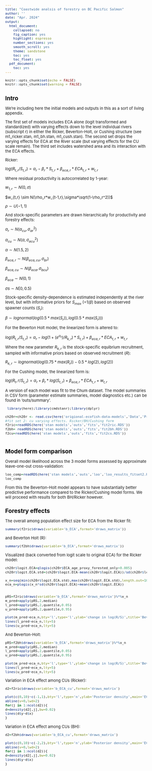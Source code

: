 ```yaml
---
title: "Coastwide analsis of forestry on BC Pacific Salmon"
author: ''
date: "Apr. 2024"
output:
  html_document:
    collapsed: no
    fig_caption: yes
    highlight: espresso
    number_sections: yes
    smooth_scroll: yes
    theme: sandstone
    toc: yes
    toc_float: yes
  pdf_document:
    toc: yes
---
```

```{=html}
<style type="text/css">

body{ /* Normal  */
      font-size: 13px;
  }
td {  /* Table  */
  font-size: 13px;
}
h1.title {
  font-size: 24px;
  color: Black;
}
h1 { /* Header 1 */
  font-size: 19px;
  color: Black;
}
h2 { /* Header 2 */
    font-size: 15px;
  color: Black;
}
h3 { /* Header 3 */
    font-size: 15px;
  color: Black;
}
</style>
```

```r
knitr::opts_chunk$set(echo = FALSE)
knitr::opts_chunk$set(warning = FALSE)
```

# Intro

We're including here the initial models and outputs in this as a sort of living appendix.

The first set of models includes ECA alone (logit transformed and standardized) with varying effects down to the level individual rivers (subscript r) in either the Ricker, Beverton-Holt, or Cushing structure (see m1_ricker.stan, m1_bh.stan, m1_cush.stan). The second set drops the varying effects for ECA at the River scale (but varying effects for the CU scale remain). The third set includes watershed area and its interaction with the ECA effects.

Ricker:

  $log(R_{t,r}/S_{t,r}) = \alpha_r - \beta_r*S_{t,r} + \beta_{eca,r}*ECA_{t,r} + w_{t,r}$

Where residual productivity is autocorrelated by 1-year:

  $w_{1,r} \sim N(0,\sigma)$
  
  $w_{t,r} \sim N(\rho_r*w_{t-1,r},\sigma*\sqrt(1-\rho_r^2))$
  
  $\rho \sim U(-1,1)$

And stock-specific parameters are drawn hierarchically for productivity and forestry effects:

  $\alpha_r \sim N(\alpha_{cu}, \sigma_{ar}^2)$
  
  $\alpha_{cu} \sim N(\alpha, \sigma_{acu}^2)$
  
  $\alpha \sim N(1.5,2)$
  
  $\beta_{eca,r} \sim N(\beta_{eca,cu}, \sigma_{br})$
  
  $\beta_{eca,cu} \sim N(\beta_{eca}, \sigma_{bcu})$
  
  $\beta_{eca} \sim N(0,1)$

  $\sigma s \sim N[0,0.5)$
 
Stock-specific density-dependence is estimated independently at the river level, but with informative priors for $S_{max}$ (=$1/\beta$) based on observed spawner counts ($S_r$):

$\beta \sim lognormal(log(0.5*max(S_r)),log(0.5*max(S_r)))$

For the Beverton Holt model, the linearized form is altered to:

 $log(R_{t,r}/S_{t,r}) = \alpha_r - log(1+(e^{\alpha_r})/R_{k,r})*S_{t,r}) + \beta_{eca,r}*ECA_{t,r} + w_{t,r}$

Where the new parameter $R_{k,r}$ is the stock-specific equibrium recruitment, sampled with informative priors based on observed recruitment ($R$):

$R_{k,r} \sim lognormal(log(0.75*max(R_r))-0.5*log(2),log(2))$

For the Cushing model, the linearized form is:

 $log(R_t,r/S_{t,r}) = \alpha_r + \beta_r*log(S_{t,r}) + \beta_{eca,r}*ECA_{t,r} + w_{t,r}$

A version of each model was fit to the Chum dataset. The model summaries in CSV form (parameter estimate summaries, model diagnostics etc.) can be found in 'outs/summary'.

```r
 library(here);library(cmdstanr);library(dplyr)

ch20r=ch20r <- read.csv(here('origional-ecofish-data-models','Data','Processed','chum_SR_20_hat_yr_reduced_VRI90.csv'))
#fit set 2: cu varying effects. Ricker/BH/Cushing form
f2ric=readRDS(here('stan models','outs','fits','fit2ric.RDS'))
f2bh= readRDS(here('stan models','outs','fits','fit2bh.RDS'))
f2cu=readRDS(here('stan models','outs','fits','fit2cs.RDS'))
    
```

# Model form comparison

Overall model likelihood across the 3 model forms assessed by approximate leave-one-out cross-validation:

```r
loo_comp=readRDS(here('stan models','outs','loo','loo_results_fitset2.RDS'))
loo_comp
```

From this the Beverton-Holt model appears to have substantially better predictive performance compared to the Ricker/Cushing model forms. We will proceed with results for both BH/Ricker however.


# Forestry effects


The overall among population effect size for ECA from the Ricker fit:

```r
summary(f2ric$draws(variable='b_ECA',format='draws_matrix'))
```

and Beverton Holt (R):

```r
summary(f2bh$draws(variable='b_ECA',format='draws_matrix'))
```

Visualized (back converted from logit scale to original ECA) for the Ricker model:

```r
ch20r$logit.ECA=qlogis(ch20r$ECA_age_proxy_forested_only+0.005)
ch20r$logit.ECA.std=(ch20r$logit.ECA-mean(ch20r$logit.ECA))/sd(ch20r$logit.ECA)

x_n=seq(min(ch20r$logit.ECA.std),max(ch20r$logit.ECA.std),length.out=100)
eca_n=plogis(x_n*sd(ch20r$logit.ECA)+mean(ch20r$logit.ECA))


pRS=f2ric$draws(variable='b_ECA',format='draws_matrix')%*%x_n
m_pred=apply(pRS,2,median)
l_pred=apply(pRS,2,quantile,0.05)
u_pred=apply(pRS,2,quantile,0.95)

plot(m_pred~eca_n,bty='l',type='l',ylab='change in log(R/S)',title='Beverton-Holt',ylim=c(-0.5,0.3))
lines(l_pred~eca_n,lty=5)
lines(u_pred~eca_n,lty=5)

```

And Beverton-Holt:

```r
pRS=f2bh$draws(variable='b_ECA',format='draws_matrix')%*%x_n
m_pred=apply(pRS,2,median)
l_pred=apply(pRS,2,quantile,0.05)
u_pred=apply(pRS,2,quantile,0.95)

plot(m_pred~eca_n,bty='l',type='l',ylab='change in log(R/S)',title='Beverton-Holt',ylim=c(-0.5,0.3))
lines(l_pred~eca_n,lty=5)
lines(u_pred~eca_n,lty=5)
```

Variation in ECA effect among CUs (Ricker):
```r
d2=f2ric$draws(variable='b_ECA_cu',format='draws_matrix')

plot(c(0,10)~c(-1,1),bty='l',type='n',ylab='Posterior density',main='ECA effect sizes by CU (Ricker)',ylim=c(0,10),yaxt='n',xlab='Standardized coefficients')
abline(v=0,lwd=2)
for(j in 1:ncol(d2)){
d=density(d2[,j],bw=0.02)
lines(d$y~d$x)
}

```

Variation in ECA effect among CUs (BH):
```r
d2=f2bh$draws(variable='b_ECA_cu',format='draws_matrix')

plot(c(0,10)~c(-2,2),bty='l',type='n',ylab='Posterior density',main='ECA effect sizes by CU (BH)',ylim=c(0,10),yaxt='n',xlab='Standardized coefficients')
abline(v=0,lwd=2)
for(j in 1:ncol(d2)){
d=density(d2[,j],bw=0.02)
lines(d$y~d$x)
}

```

